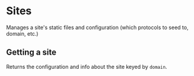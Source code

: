 
# Sites
Manages a site's static files and configuration (which protocols to seed to, domain, etc.)

## Getting a site
<RouteDescription httpVerb="GET" path="/v1/sites/:domain"/>

Returns the configuration and info about the site keyed by `domain`.
